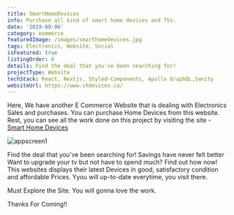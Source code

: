 ```yaml
---
title: SmartHomeDevices
info: Purchase all kind of smart home devices and TVs.
date: '2019-09-06'
category: eommerce
featuredImage: /images/smarthomedevices.jpg
tags: Electronics, Website, Social
isFeatured: true
listingOrder: 6
details: Find the deal that you've been searching for!
projectType: Website
techStack: React, Nextjs, Styled-Components, Apollo GraphQL,Sanity
websiteUrl: https://www.shdevices.ca/
---
```


Here, We have another E Commerce Website that is dealing with Electronics Sales and purchases. You can purchase Home Devices from this website.
Rest, you can see all the work done on this project by visiting the site - [Smart Home Devices](https://www.shdevices.ca/)

![appscreen1](../images/smarthomedevices.jpg)

Find the deal that you've been searching for! Savings have never felt better Want to upgrade your tv but not have to spend much? Find out how now!
This websites displays their latest Devices in good, satisfactory condition and affordable Prices. Yyou will up-to-date everytime, you visit there.

Must Explore the Site.
You will gonna love the work.

Thanks For Coming!!
